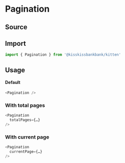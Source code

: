 

<Meta title="Organisms/Pagination" component={Pagination} />

# Pagination

## Source

<FileUrl filepath={__filename} />

## Import

```js
import { Pagination } from '@kisskissbankbank/kitten'
```

## Usage

<Canvas>
  <Story name="Pagination" story={stories.Default} />
</Canvas>

#### Default

```js
<Pagination />
```

### With total pages

```js
<Pagination
  totalPages={…}
/>
```

### With current page

```js
<Pagination
  currentPage={…}
/>
```
